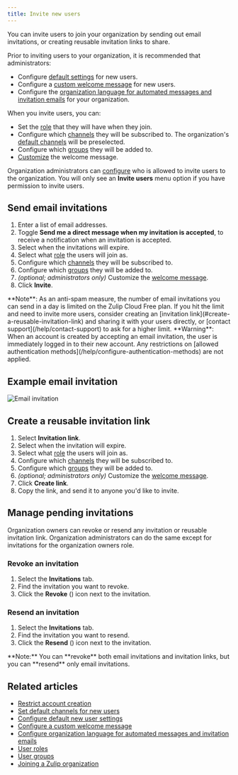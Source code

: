 ```yaml
---
title: Invite new users
---
```



You can invite users to join your organization by sending out email invitations,
or creating reusable invitation links to share.

Prior to inviting users to your organization, it is recommended that administrators:

* Configure [default settings](/help/configure-default-new-user-settings) for
  new users.
* Configure a [custom welcome message](/help/configure-a-custom-welcome-message)
  for new users.
* Configure the [organization language for automated messages and invitation
  emails][org-lang] for your organization.

When you invite users, you can:

* Set the [role](/help/user-roles) that they will have when
  they join.
* Configure which [channels](/help/introduction-to-channels) they will be
  subscribed to. The organization's [default
  channels](/help/set-default-channels-for-new-users) will be preselected.
* Configure which [groups](/help/user-groups) they will be added to.
* [Customize](/help/configure-a-custom-welcome-message#customize-the-welcome-message-when-sending-an-invitation)
  the welcome message.

Organization administrators can
[configure](/help/restrict-account-creation#change-who-can-send-invitations) who
is allowed to invite users to the organization. You will only see an **Invite
users** menu option if you have permission to invite users.

## Send email invitations

<FlattenedSteps>
  <InviteUsers />

  1. Enter a list of email addresses.
  1. Toggle **Send me a direct message when my invitation is accepted**,
     to receive a notification when an invitation is accepted.
  1. Select when the invitations will expire.
  1. Select what [role](/help/user-roles) the users will join as.
  1. Configure which [channels](/help/introduction-to-channels) they will be subscribed
     to.
  1. Configure which [groups](/help/user-groups) they will be added to.
  1. *(optional; administrators only)* Customize the [welcome
     message](/help/configure-a-custom-welcome-message).
  1. Click **Invite**.
</FlattenedSteps>

<ZulipNote>
  **Note**: As an anti-spam measure, the number of email invitations
  you can send in a day is limited on the Zulip Cloud Free plan. If
  you hit the limit and need to invite more users, consider creating an
  [invitation link](#create-a-reusable-invitation-link) and sharing it
  with your users directly, or [contact support](/help/contact-support)
  to ask for a higher limit.
</ZulipNote>

<ZulipNote>
  **Warning**: When an account is created by accepting an email
  invitation, the user is immediately logged in to their new account.
  Any restrictions on [allowed authentication
  methods](/help/configure-authentication-methods) are not applied.
</ZulipNote>

## Example email invitation

![Email invitation](../../../../static/images/help/example-invitation-email.png)

## Create a reusable invitation link

<FlattenedSteps>
  <InviteUsers />

  1. Select **Invitation link**.
  1. Select when the invitation will expire.
  1. Select what [role](/help/user-roles) the users will join as.
  1. Configure which [channels](/help/introduction-to-channels) they will be subscribed
     to.
  1. Configure which [groups](/help/user-groups) they will be added to.
  1. *(optional; administrators only)* Customize the [welcome
     message](/help/configure-a-custom-welcome-message).
  1. Click **Create link**.
  1. Copy the link, and send it to anyone you'd like to invite.
</FlattenedSteps>

## Manage pending invitations

Organization owners can revoke or resend any invitation or reusable
invitation link. Organization administrators can do the same except
for invitations for the organization owners role.

### Revoke an invitation

<FlattenedSteps>
  <NavigationSteps target="settings/invitations" />

  1. Select the **Invitations** tab.
  1. Find the invitation you want to revoke.
  1. Click the **Revoke** (<TrashIcon />) icon next to the invitation.
</FlattenedSteps>

### Resend an invitation

<FlattenedSteps>
  <NavigationSteps target="settings/invitations" />

  1. Select the **Invitations** tab.
  1. Find the invitation you want to resend.
  1. Click the **Resend** (<SendDmIcon />) icon next to the invitation.
</FlattenedSteps>

<ZulipNote>
  **Note:** You can **revoke** both email invitations and invitation links,
  but you can **resend** only email invitations.
</ZulipNote>

## Related articles

* [Restrict account creation](/help/restrict-account-creation)
* [Set default channels for new users](/help/set-default-channels-for-new-users)
* [Configure default new user settings](/help/configure-default-new-user-settings)
* [Configure a custom welcome message](/help/configure-a-custom-welcome-message)
* [Configure organization language for automated messages and invitation emails][org-lang]
* [User roles](/help/user-roles)
* [User groups](/help/user-groups)
* [Joining a Zulip organization](/help/join-a-zulip-organization)

[org-lang]: /help/configure-organization-language
